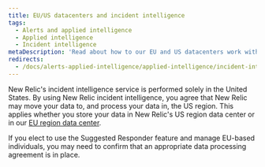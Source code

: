 ```yaml
---
title: EU/US datacenters and incident intelligence
tags:
  - Alerts and applied intelligence
  - Applied intelligence
  - Incident intelligence
metaDescription: 'Read about how to our EU and US datacenters work with incident intelligence.'
redirects:
  - /docs/alerts-applied-intelligence/applied-intelligence/incident-intelligence/get-started-incident-intelligence/#datacenter
---
```


New Relic's incident intelligence service is performed solely in the United States. By using New Relic incident intelligence, you agree that New Relic may move your data to, and process your data in, the US region. This applies whether you store your data in New Relic's US region data center or in our [EU region data center](/docs/using-new-relic/welcome-new-relic/get-started/introduction-eu-region-data-center).

If you elect to use the Suggested Responder feature and manage EU-based individuals, you may need to confirm that an appropriate data processing agreement is in place.
